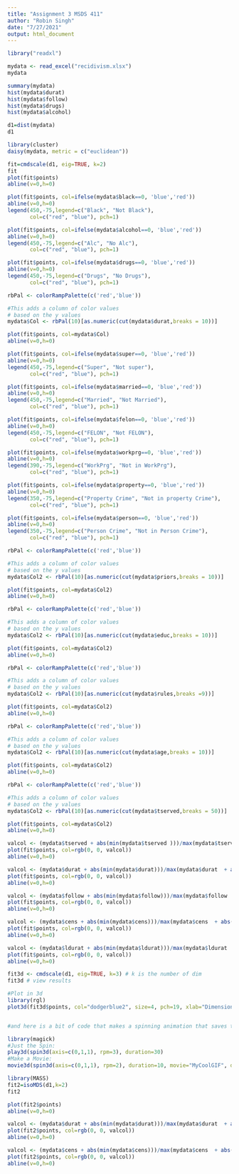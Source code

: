 ```yaml
---
title: "Assignment 3 MSDS 411"
author: "Robin Singh"
date: "7/27/2021"
output: html_document
---
```


```r
library("readxl")

mydata <- read_excel("recidivism.xlsx")
mydata
```
```r
summary(mydata)
hist(mydata$durat)
hist(mydata$follow)
hist(mydata$drugs)
hist(mydata$alcohol)
```
```r
d1=dist(mydata)
d1
```


```r
library(cluster)
daisy(mydata, metric = c("euclidean"))
```

```r
fit=cmdscale(d1, eig=TRUE, k=2)
fit
plot(fit$points)
abline(v=0,h=0)
```

```r
plot(fit$points, col=ifelse(mydata$black==0, 'blue','red'))
abline(v=0,h=0)
legend(450,-75,legend=c("Black", "Not Black"),
       col=c("red", "blue"), pch=1)
```
```r
plot(fit$points, col=ifelse(mydata$alcohol==0, 'blue','red'))
abline(v=0,h=0)
legend(450,-75,legend=c("Alc", "No Alc"),
       col=c("red", "blue"), pch=1)
```
```r
plot(fit$points, col=ifelse(mydata$drugs==0, 'blue','red'))
abline(v=0,h=0)
legend(450,-75,legend=c("Drugs", "No Drugs"),
       col=c("red", "blue"), pch=1)
```

```r
rbPal <- colorRampPalette(c('red','blue'))

#This adds a column of color values
# based on the y values
mydata$Col <- rbPal(10)[as.numeric(cut(mydata$durat,breaks = 10))]

plot(fit$points, col=mydata$Col)
abline(v=0,h=0)

```
```r
plot(fit$points, col=ifelse(mydata$super==0, 'blue','red'))
abline(v=0,h=0)
legend(450,-75,legend=c("Super", "Not super"),
       col=c("red", "blue"), pch=1)
```
```r
plot(fit$points, col=ifelse(mydata$married==0, 'blue','red'))
abline(v=0,h=0)
legend(450,-75,legend=c("Married", "Not Married"),
       col=c("red", "blue"), pch=1)
```


```r
plot(fit$points, col=ifelse(mydata$felon==0, 'blue','red'))
abline(v=0,h=0)
legend(450,-75,legend=c("FELON", "Not FELON"),
       col=c("red", "blue"), pch=1)
```
```r
plot(fit$points, col=ifelse(mydata$workprg==0, 'blue','red'))
abline(v=0,h=0)
legend(390,-75,legend=c("WorkPrg", "Not in WorkPrg"),
       col=c("red", "blue"), pch=1)
```

```r
plot(fit$points, col=ifelse(mydata$property==0, 'blue','red'))
abline(v=0,h=0)
legend(350,-75,legend=c("Property Crime", "Not in property Crime"),
       col=c("red", "blue"), pch=1)
```
```r
plot(fit$points, col=ifelse(mydata$person==0, 'blue','red'))
abline(v=0,h=0)
legend(350,-75,legend=c("Person Crime", "Not in Person Crime"),
       col=c("red", "blue"), pch=1)
```


```r
rbPal <- colorRampPalette(c('red','blue'))

#This adds a column of color values
# based on the y values
mydata$Col2 <- rbPal(10)[as.numeric(cut(mydata$priors,breaks = 10))]

plot(fit$points, col=mydata$Col2)
abline(v=0,h=0)
```
```r
rbPal <- colorRampPalette(c('red','blue'))

#This adds a column of color values
# based on the y values
mydata$Col2 <- rbPal(10)[as.numeric(cut(mydata$educ,breaks = 10))]

plot(fit$points, col=mydata$Col2)
abline(v=0,h=0)
```

```r
rbPal <- colorRampPalette(c('red','blue'))

#This adds a column of color values
# based on the y values
mydata$Col2 <- rbPal(10)[as.numeric(cut(mydata$rules,breaks =9))]

plot(fit$points, col=mydata$Col2)
abline(v=0,h=0)

```

```r
rbPal <- colorRampPalette(c('red','blue'))

#This adds a column of color values
# based on the y values
mydata$Col2 <- rbPal(10)[as.numeric(cut(mydata$age,breaks = 10))]

plot(fit$points, col=mydata$Col2)
abline(v=0,h=0)
```

```r
rbPal <- colorRampPalette(c('red','blue'))

#This adds a column of color values
# based on the y values
mydata$Col2 <- rbPal(10)[as.numeric(cut(mydata$tserved,breaks = 50))]

plot(fit$points, col=mydata$Col2)
abline(v=0,h=0)
```

```r
valcol <- (mydata$tserved + abs(min(mydata$tserved )))/max(mydata$tserved  + abs(min(mydata$tserved)))
plot(fit$points, col=rgb(0, 0, valcol))
abline(v=0,h=0)
```

```r
valcol <- (mydata$durat + abs(min(mydata$durat)))/max(mydata$durat  + abs(min(mydata$durat)))
plot(fit$points, col=rgb(0, 0, valcol))
abline(v=0,h=0)
```
```r
valcol <- (mydata$follow + abs(min(mydata$follow)))/max(mydata$follow  + abs(min(mydata$follow)))
plot(fit$points, col=rgb(0, 0, valcol))
abline(v=0,h=0)
```
```r
valcol <- (mydata$cens + abs(min(mydata$cens)))/max(mydata$cens  + abs(min(mydata$cens)))
plot(fit$points, col=rgb(0, 0, valcol))
abline(v=0,h=0)
```
```r
valcol <- (mydata$ldurat + abs(min(mydata$ldurat)))/max(mydata$ldurat  + abs(min(mydata$ldurat)))
plot(fit$points, col=rgb(0, 0, valcol))
abline(v=0,h=0)
```


```r

fit3d <- cmdscale(d1, eig=TRUE, k=3) # k is the number of dim
fit3d # view results

#Plot in 3d
library(rgl)
plot3d(fit3d$points, col="dodgerblue2", size=4, pch=19, xlab="Dimension 1", ylab="Dimension 2", zlab="Dimension 3", main="3d Visualization")


#and here is a bit of code that makes a spinning animation that saves to a .gif file. 

library(magick)
#Just the Spin: 
play3d(spin3d(axis=c(0,1,1), rpm=3), duration=30)
#Make a Movie:
movie3d(spin3d(axis=c(0,1,1), rpm=2), duration=10, movie="MyCoolGIF", dir="~/Desktop")
```


```r
library(MASS)
fit2=isoMDS(d1,k=2)
fit2

plot(fit2$points)
abline(v=0,h=0)
```
```r
valcol <- (mydata$durat + abs(min(mydata$durat)))/max(mydata$durat  + abs(min(mydata$durat)))
plot(fit2$points, col=rgb(0, 0, valcol))
abline(v=0,h=0)
```
```r
valcol <- (mydata$cens + abs(min(mydata$cens)))/max(mydata$cens  + abs(min(mydata$cens)))
plot(fit2$points, col=rgb(0, 0, valcol))
abline(v=0,h=0)
```

